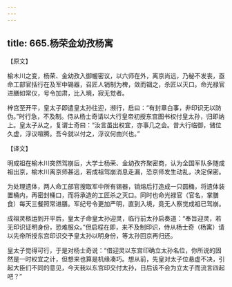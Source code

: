```yaml
---
---
---
```

title: 665.杨荣金幼孜杨寓
---



【原文】

榆木川之变，杨荣、金幼孜入御幄密议，以六师在外，离京尚远，乃秘不发丧，亟命工部官括行在及军中锡器，召匠人销制为椑，敛而锢之，杀匠以灭口。命光禄官进膳如常仪，号令加肃，比入境，寂无觉者。

梓宫至开平，皇太子即遣皇太孙往迎，濒行，启曰：“有封章白事，非印识无以防伪。”时行急，不及制。侍从杨士奇请以大行皇帝初授东宫图书权付皇太孙，归即纳上。皇太子从之，复谓士奇曰：“汝言虽出权宜，亦事几之会。昔大行临御，储位久虚，浮议喧腾。吾今就以付之，浮议何由兴也。”

【译文】

明成祖在榆木川突然驾崩后，大学士杨荣、金幼孜齐聚密商，认为全国军队多随成祖出京，榆木川离京师甚远，若成祖驾崩消息走漏，恐京师发生动乱，决定保密。

为处理遗体，两人命工部官搜取军中所有锡器，销熔后打造成一只圆桶，将遗体装置桶内，再密封桶口，而将承造的工匠杀之灭口。同时也命光禄官（官名，掌膳食）每天三餐照常进膳。军纪号令更加严明，直到入境，竟无人察觉成祖已驾崩。

成祖灵柩运到开平后，皇太子命皇太孙迎灵，临行前太孙启奏道：“奉旨迎灵，若无印识证明身份，恐难服众。”但启程在即，来不及制印识，侍从杨士奇（杨寓）请以先帝所授东宫印识交予皇太孙以明身份，等太孙回京再归还。

皇太子觉得可行，于是对杨士奇说：“借迎灵以东宫印确立太孙名位，你所说的固然是一时权宜之计，但想来也算是机缘凑巧。想从前，先皇对太子位悬虚不决，引起大臣们不同的意见，今天我以东宫印交付太孙，日后该不会为立太子而流言四起吧？”